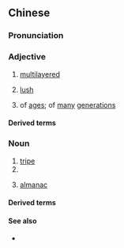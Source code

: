 {{also|百叶}}
==Chinese==
{{zh-forms|s=百叶|lit=hundred leaves}}

===Pronunciation===
{{zh-pron
|m=bǎiyè
|c=baak3 jip6
|mn=pek-ia̍p
|cat=a,n
}}

===Adjective===
{{zh-adj}}

# [[multilayered]]
# {{lb|zh|literary|of plants}} [[lush]]
# {{lb|zh|literary}} of [[ages]]; of [[many]] [[generation]]s

====Derived terms====
{{zh-der|百葉窗}}

===Noun===
{{zh-noun}}

# [[tripe]]
# {{zh-alt-name|豆腐皮|thin pieces of tofu that was dehydrated and steamed until firm}}
# {{lb|zh|literary}} [[almanac]]

====Derived terms====
{{zh-der|牛百葉}}

====See also====
* {{zh-l|肚子|dǔzi}}

{{zh-cat|Foods}}